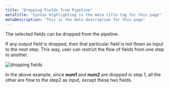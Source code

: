 ```yaml
---
title: "Dropping Fields from Pipeline"
metaTitle: "Syntax Highlighting is the meta title tag for this page"
metaDescription: "This is the meta description for this page"
---
```

The selected fields can be dropped from the pipeline.

If any output field is dropped, then that particular field is not flown as input to the next step.
This way, user can restrict the flow of fields from one step to another.

![dropping fields](../assets/pipeline/dropping/dropping.gif)

In the above example, since **_num1_** and **_num2_** are dropped in step 1, all the other are flow to the step2 as input, except these two fields.

